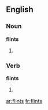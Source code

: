==English==

===Noun===
'''flints'''

# {{plural of|[[flint]]}}

===Verb===
'''flints'''

# {{third-person singular of|[[flint]]}}

[[ar:flints]]
[[fr:flints]]